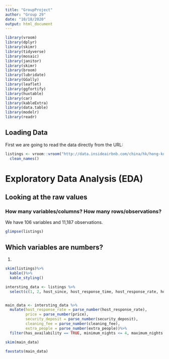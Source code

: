 ```yaml
---
title: "GroupProject"
author: "Group 29"
date: "10/18/2020"
output: html_document
---
```

```r
library(vroom)
library(dplyr)
library(skimr)
library(tidyverse)
library(mosaic)
library(janitor)
library(skimr)
library(broom)
library(lubridate)
library(GGally)
library(leaflet)
library(ggfortify)
library(huxtable)
library(car)
library(kableExtra)
library(data.table)
library(modelr)
library(readr)
```



## Loading Data

First we are going to read the data directly from the URL:
```r
listings <- vroom::vroom("http://data.insideairbnb.com/china/hk/hong-kong/2020-06-15/data/listings.csv.gz", na=c("", "NA"))%>%
  clean_names()
```


# Exploratory Data Analysis (EDA)

## Looking at the raw values

### How many variables/columns? How many rows/observations?

We have 106 variables and 11,187 observations.

```r
glimpse(listings)
```

## Which variables are numbers?

1. 

```r
skim(listings)%>%
  kable()%>%
  kable_styling()
```




```r
intersting_data <- listings %>%
  select(c(1, 2, host_since, host_response_time, host_response_rate, host_is_superhost, neighbourhood, host_listings_count, host_has_profile_pic, host_identity_verified, neighbourhood_cleansed, city, latitude, longitude, is_location_exact, property_type, room_type, accommodates, bathrooms, bedrooms, beds, bed_type, price, security_deposit, cleaning_fee, guests_included, extra_people, minimum_nights, maximum_nights, has_availability, number_of_reviews, number_of_reviews_ltm, review_scores_rating, review_scores_accuracy, review_scores_cleanliness, review_scores_checkin, review_scores_communication, review_scores_location, review_scores_value, instant_bookable, cancellation_policy, reviews_per_month))


main_data <- intersting_data %>%
  mutate(host_response_rate = parse_number(host_response_rate),
         price = parse_number(price),
         security_deposit = parse_number(security_deposit),
         cleaning_fee = parse_number(cleaning_fee),
         extra_people = parse_number(extra_people))%>%
  filter(has_availability == TRUE, minimum_nights <= 4, maximum_nights >= 4)

skim(main_data)
```


```r
favstats(main_data)
```

